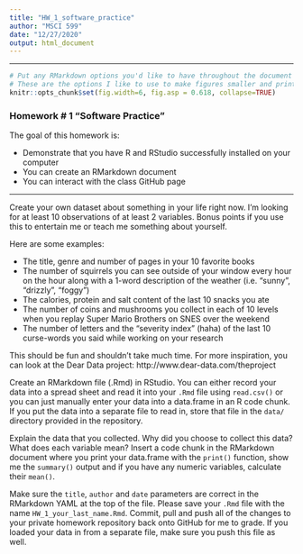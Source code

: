 ```yaml
---
title: "HW_1_software_practice"
author: "MSCI 599"
date: "12/27/2020"
output: html_document
---
```


***

```r
# Put any RMarkdown options you'd like to have throughout the document here
# These are the options I like to use to make figures smaller and print code output right below the command:
knitr::opts_chunk$set(fig.width=6, fig.asp = 0.618, collapse=TRUE) 
```

### Homework # 1 "Software Practice"

The goal of this homework is: 

-  Demonstrate that you have R and RStudio successfully installed on your computer
-  You can create an RMarkdown document 
-  You can interact with the class GitHub page

***

Create your own dataset about something in your life right now. I'm looking for at least 10 observations of at least 2 variables. Bonus points if you use this to entertain me or teach me something about yourself. 

Here are some examples:

-  The title, genre and number of pages in your 10 favorite books
-  The number of squirrels you can see outside of your window every hour on the hour along with a 1-word description of the weather (i.e. "sunny", "drizzly", "foggy")
-  The calories, protein and salt content of the last 10 snacks you ate
-  The number of coins and mushrooms you collect in each of 10 levels when you replay Super Mario Brothers on SNES over the weekend
-  The number of letters and the "severity index" (haha) of the last 10 curse-words you said while working on your research

This should be fun and shouldn't take much time. For more inspiration, you can look at the Dear Data project: http://www.dear-data.com/theproject

Create an RMarkdown file (.Rmd) in RStudio. You can either record your data into a spread sheet and read it into your `.Rmd` file using `read.csv()` or you can just manually enter your data into a data.frame in an R code chunk. If you put the data into a separate file to read in, store that file in the `data/` directory provided in the repository. 

Explain the data that you collected. Why did you choose to collect this data? What does each variable mean? Insert a code chunk in the RMarkdown document where you print your data.frame with the `print()` function, show me the `summary()` output and if you have any numeric variables, calculate their `mean()`.

Make sure the `title`, `author` and `date` parameters are correct in the RMarkdown YAML at the top of the file. Please save your `.Rmd` file with the name `HW_1_your_last_name.Rmd`. Commit, pull and push all of the changes to your private homework repository back onto GitHub for me to grade. If you loaded your data in from a separate file, make sure you push this file as well. 


